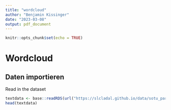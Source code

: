 ```yaml
---
title: "wordcloud"
author: "Benjamin Kissinger"
date: "2023-03-08"
output: pdf_document
---
```


```r
knitr::opts_chunk$set(echo = TRUE)
```

# Wordcloud

## Daten importieren

Read in the dataset
```r
textdata <- base::readRDS(url("https://slcladal.github.io/data/sotu_paragraphs.rda", "rb"))
head(textdata)
```
